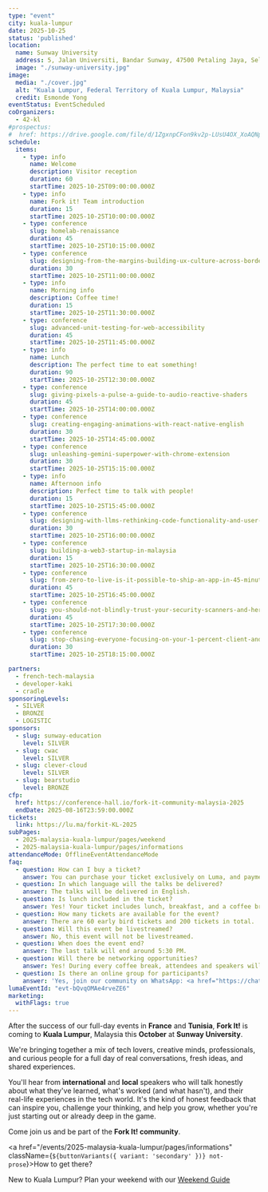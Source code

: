 ```yaml
---
type: "event"
city: kuala-lumpur
date: 2025-10-25
status: 'published'
location:
  name: Sunway University
  address: 5, Jalan Universiti, Bandar Sunway, 47500 Petaling Jaya, Selangor, Malaisie
  image: "./sunway-university.jpg"
image:
  media: "./cover.jpg"
  alt: "Kuala Lumpur, Federal Territory of Kuala Lumpur, Malaysia"
  credit: Esmonde Yong
eventStatus: EventScheduled
coOrganizers:
  - 42-kl
#prospectus:
#  href: https://drive.google.com/file/d/1ZgxnpCFon9kv2p-LUsU4OX_XoAQNpy-C/view?usp=sharing
schedule:
  items:
    - type: info
      name: Welcome
      description: Visitor reception
      duration: 60
      startTime: 2025-10-25T09:00:00.000Z
    - type: info
      name: Fork it! Team introduction
      duration: 15
      startTime: 2025-10-25T10:00:00.000Z
    - type: conference
      slug: homelab-renaissance
      duration: 45
      startTime: 2025-10-25T10:15:00.000Z
    - type: conference
      slug: designing-from-the-margins-building-ux-culture-across-borders
      duration: 30
      startTime: 2025-10-25T11:00:00.000Z
    - type: info
      name: Morning info
      description: Coffee time!
      duration: 15
      startTime: 2025-10-25T11:30:00.000Z
    - type: conference
      slug: advanced-unit-testing-for-web-accessibility
      duration: 45
      startTime: 2025-10-25T11:45:00.000Z
    - type: info
      name: Lunch
      description: The perfect time to eat something!
      duration: 90
      startTime: 2025-10-25T12:30:00.000Z
    - type: conference
      slug: giving-pixels-a-pulse-a-guide-to-audio-reactive-shaders
      duration: 45
      startTime: 2025-10-25T14:00:00.000Z
    - type: conference
      slug: creating-engaging-animations-with-react-native-english
      duration: 30
      startTime: 2025-10-25T14:45:00.000Z
    - type: conference
      slug: unleashing-gemini-superpower-with-chrome-extension
      duration: 30
      startTime: 2025-10-25T15:15:00.000Z
    - type: info
      name: Afternoon info
      description: Perfect time to talk with people!
      duration: 15
      startTime: 2025-10-25T15:45:00.000Z
    - type: conference
      slug: designing-with-llms-rethinking-code-functionality-and-user-interfaces
      duration: 30
      startTime: 2025-10-25T16:00:00.000Z
    - type: conference
      slug: building-a-web3-startup-in-malaysia
      duration: 15
      startTime: 2025-10-25T16:30:00.000Z
    - type: conference
      slug: from-zero-to-live-is-it-possible-to-ship-an-app-in-45-minutes
      duration: 45
      startTime: 2025-10-25T16:45:00.000Z
    - type: conference
      slug: you-should-not-blindly-trust-your-security-scanners-and-here-is-why
      duration: 45
      startTime: 2025-10-25T17:30:00.000Z
    - type: conference
      slug: stop-chasing-everyone-focusing-on-your-1-percent-client-and-wins-the-market
      duration: 30
      startTime: 2025-10-25T18:15:00.000Z

partners:
  - french-tech-malaysia
  - developer-kaki
  - cradle
sponsoringLevels:
  - SILVER
  - BRONZE
  - LOGISTIC
sponsors:
  - slug: sunway-education
    level: SILVER
  - slug: cwac
    level: SILVER
  - slug: clever-cloud
    level: SILVER
  - slug: bearstudio
    level: BRONZE
cfp:
  href: https://conference-hall.io/fork-it-community-malaysia-2025
  endDate: 2025-08-16T23:59:00.000Z
tickets:
  link: https://lu.ma/forkit-KL-2025
subPages:
  - 2025-malaysia-kuala-lumpur/pages/weekend
  - 2025-malaysia-kuala-lumpur/pages/informations
attendanceMode: OfflineEventAttendanceMode
faq:
  - question: How can I buy a ticket?
    answer: You can purchase your ticket exclusively on Luma, and payments are accepted in MYR.
  - question: In which language will the talks be delivered?
    answer: The talks will be delivered in English.
  - question: Is lunch included in the ticket?
    answer: Yes! Your ticket includes lunch, breakfast, and a coffee break at the end of the day — all halal food.
  - question: How many tickets are available for the event?
    answer: There are 60 early bird tickets and 200 tickets in total.
  - question: Will this event be livestreamed?
    answer: No, this event will not be livestreamed.
  - question: When does the event end?
    answer: The last talk will end around 5:30 PM.
  - question: Will there be networking opportunities?
    answer: Yes! During every coffee break, attendees and speakers will have the chance to connect, exchange ideas, and grow their network.
  - question: Is there an online group for participants?
    answer: 'Yes, join our community on WhatsApp: <a href="https://chat.whatsapp.com/HCiI5g0idD50cpx1yqD12Z?mode=ems_copy_h_t" target="_blank" rel="noopener noreferrer" class="underline">Fork It! Community</a>'
lumaEventId: "evt-bQvqOMAe4rveZE6"
marketing:
  withFlags: true
---
```



After the success of our full-day events in **France** and **Tunisia**, **Fork It!** is coming to **Kuala Lumpur**, Malaysia this **October** at **Sunway University**.

We're bringing together a mix of tech lovers, creative minds, professionals, and curious people for a full day of real conversations, fresh ideas, and shared experiences.

You'll hear from **international** and **local** speakers who will talk honestly about what they've learned, what's worked (and what hasn't), and their real-life experiences in the tech world. It's the kind of honest feedback that can inspire you, challenge your thinking, and help you grow, whether you're just starting out or already deep in the game.

Come join us and be part of the **Fork It! community**.

<a href="/events/2025-malaysia-kuala-lumpur/pages/informations" className={`${buttonVariants({ variant: 'secondary' })} not-prose`}>How to get there?</a>

New to Kuala Lumpur? Plan your weekend with our [Weekend Guide](/events/2025-malaysia-kuala-lumpur/pages/weekend)
